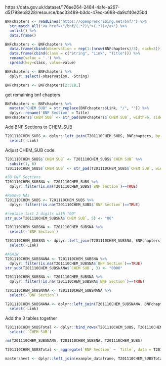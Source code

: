 https://data.gov.uk/dataset/176ae264-2484-4afe-a297-d51798eb8228/resource/bac33489-b3dc-47ec-b688-da9cf40e25bd

```r
BNFchapters <- readLines("https://openprescribing.net/bnf/") %>%
  str_match_all("<a href=\"/bnf/(.*?)\">(.*?)</a>") %>%
  unlist() %>%
  data.frame() 

BNFchapters <- BNFchapters %>%
  data.frame(cbind(observation = rep(1:(nrow(BNFchapters)/3), each=3))) %>%
  data.frame(cbind(class = c("String", "Link", "Title"))) %>%
  rename(value = '.') %>%
  spread(key=class, value=value)

BNFchapters <- BNFchapters %>%
  dplyr::select(-observation, -String)

BNFchapters <- BNFchapters[2:518,]
```

get remaining bnf chapters.
```r
BNFchapters <- BNFchapters %>%
  mutate("CHEM SUB" = str_replace(BNFchapters$Link, "/", "")) %>%
  dplyr::rename('BNF Section' = Title)
BNFchapters$`CHEM SUB` <- str_pad(BNFchapters$`CHEM SUB`, width=6, side="right", pad="0")
```

Add BNF Sections to CHEM_SUB
```r
T201110CHEM_SUBS <- dplyr::left_join(T201110CHEM_SUBS, BNFchapters, by = "CHEM SUB") %>%
  select(-Link)
```

Adjust CHEM_SUB code.
```r
T201110CHEM_SUBS$`CHEM SUB` <- T201110CHEM_SUBS$`CHEM SUB` %>%
  substr(1, 6)
T201110CHEM_SUBS$`CHEM SUB` <- str_pad(T201110CHEM_SUBS$`CHEM SUB`, width=6, side="right", pad="0")
```

```r
#38 BNF Sections
T201110CHEM_SUBSNA <- T201110CHEM_SUBS %>%
  dplyr::filter(is.na(T201110CHEM_SUBS$`BNF Section`)==TRUE)

#Remove NAs
T201110CHEM_SUBS <- T201110CHEM_SUBS %>%
  dplyr::filter(!is.na(T201110CHEM_SUBS$`BNF Section`)==TRUE)

#replace last 2 digits with "00"
str_sub(T201110CHEM_SUBSNA$`CHEM SUB`, 5) <- "00"

T201110CHEM_SUBSNA <- T201110CHEM_SUBSNA %>%
  select(-`BNF Section`)

T201110CHEM_SUBSNA <- dplyr::left_join(T201110CHEM_SUBSNA, BNFchapters, by = "CHEM SUB") %>%
  select(-Link)
```

```r
#AGAIN
T201110CHEM_SUBSNANA <- T201110CHEM_SUBSNA %>%
  dplyr::filter(is.na(T201110CHEM_SUBSNA$`BNF Section`)==TRUE)
str_sub(T201110CHEM_SUBSNANA$`CHEM SUB`, 3) <- "0000"

T201110CHEM_SUBSNA <- T201110CHEM_SUBSNA %>%
  dplyr::filter(!is.na(T201110CHEM_SUBSNA$`BNF Section`)==TRUE)

T201110CHEM_SUBSNANA <- T201110CHEM_SUBSNANA %>%
  select(-`BNF Section`)

T201110CHEM_SUBSNANA <- dplyr::left_join(T201110CHEM_SUBSNANA, BNFchapters, by = "CHEM SUB") %>%
  select(-Link)
```

Add the 3 tables together
```r
T201110CHEM_SUBSTotal <- dplyr::bind_rows(T201110CHEM_SUBS, T201110CHEM_SUBSNA, T201110CHEM_SUBSNANA) %>%
  select(-`CHEM SUB`)

rm(T201110CHEM_SUBSNANA, T201110CHEM_SUBSNA, T201110CHEM_SUBS)

T201110CHEM_SUBSTotal <- aggregate(`BNF Section` ~ `Title`, data = T201110CHEM_SUBSTotal, c)
```

```r
mastersheet <- dplyr::left_join(example_dataframe, T201110CHEM_SUBSTotal, by = "Title")
```

